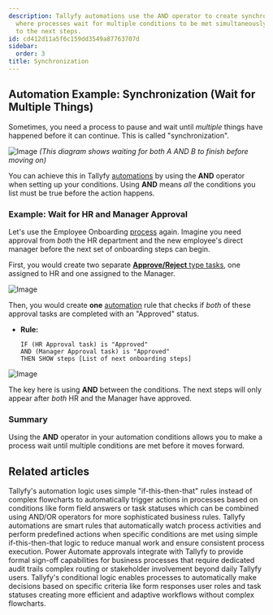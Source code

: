 ```yaml
---
description: Tallyfy automations use the AND operator to create synchronization points
  where processes wait for multiple conditions to be met simultaneously before proceeding
  to the next steps.
id: cd412d11a5f6c159dd3549a87763707d
sidebar:
  order: 3
title: Synchronization
---
```


## Automation Example: Synchronization (Wait for Multiple Things)

Sometimes, you need a process to pause and wait until *multiple* things have happened before it can continue. This is called "synchronization".

![Image](https://tallyfy.com/wp-content/uploads/BPMN-image19.png)
*(This diagram shows waiting for both A AND B to finish before moving on)*

You can achieve this in Tallyfy [automations](/products/pro/documenting/templates/automations/) by using the **AND** operator when setting up your conditions. Using **AND** means *all* the conditions you list must be true before the action happens.

### Example: Wait for HR and Manager Approval

Let's use the Employee Onboarding [process](/products/pro/tracking-and-tasks/processes/) again. Imagine you need approval from *both* the HR department and the new employee's direct manager before the next set of onboarding steps can begin.

First, you would create two separate [**Approve/Reject** type tasks](/products/pro/tracking-and-tasks/tasks/what-types-of-tasks-can-i-create-with-tallyfy/#approvereject), one assigned to HR and one assigned to the Manager.

![Image](https://screenshots.tallyfy.com/tallyfy/pro/desktop-light-hrmanager-approval-synchronization.png)

Then, you would create **one** [automation](/products/pro/documenting/templates/automations/) rule that checks if *both* of these approval tasks are completed with an "Approved" status.

- **Rule:**
  ```
  IF (HR Approval task) is "Approved"
  AND (Manager Approval task) is "Approved"
  THEN SHOW steps [List of next onboarding steps]
  ```

![Image](https://screenshots.tallyfy.com/tallyfy/pro/desktop-light-hrmanager-automation-synchronization.png)

The key here is using **AND** between the conditions. The next steps will only appear after *both* HR and the Manager have approved.

### Summary

Using the **AND** operator in your automation conditions allows you to make a process wait until multiple conditions are met before it moves forward.


## Related articles
<CardGrid>
<LinkTitleCard header="<b>Automations > Logic operations explained</b>" href="/products/pro/documenting/templates/automations/logic-explained/" > Tallyfy's automation logic uses simple "if-this-then-that" rules instead of complex flowcharts to automatically trigger actions in processes based on conditions like form field answers or task statuses which can be combined using AND/OR operators for more sophisticated business rules. </LinkTitleCard>
<LinkTitleCard header="<b>Templates > Automations</b>" href="/products/pro/documenting/templates/automations/" > Tallyfy automations are smart rules that automatically watch process activities and perform predefined actions when specific conditions are met using simple if-this-then-that logic to reduce manual work and ensure consistent process execution. </LinkTitleCard>
<LinkTitleCard header="<b>Power Automate > Building approval workflows with Power Automate</b>" href="/products/pro/integrations/middleware/power-automate/building-approval-workflows-with-power-automate/" > Power Automate approvals integrate with Tallyfy to provide formal sign-off capabilities for business processes that require dedicated audit trails complex routing or stakeholder involvement beyond daily Tallyfy users. </LinkTitleCard>
<LinkTitleCard header="<b>Automations > Conditionals</b>" href="/products/pro/documenting/templates/automations/conditionals/" > Tallyfy's conditional logic enables processes to automatically make decisions based on specific criteria like form responses user roles and task statuses creating more efficient and adaptive workflows without complex flowcharts. </LinkTitleCard>
</CardGrid>